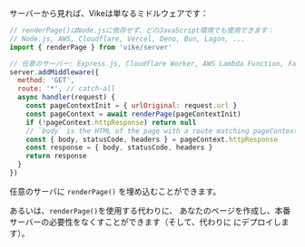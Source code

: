
サーバーから見れば、Vikeは単なるミドルウェアです：

```js
// renderPage()はNode.jsに依存せず、どのJavaScript環境でも使用できます：
// Node.js, AWS, Cloudflare, Vercel, Deno, Bun, Lagon, ...
import { renderPage } from 'vike/server'

// 任意のサーバー: Express.js, Cloudflare Worker, AWS Lambda Function, Fastify, Hono, Nitro, ...
server.addMiddleware({
  method: 'GET',
  route: '*', // catch-all
  async handler(request) {
    const pageContextInit = { urlOriginal: request.url }
    const pageContext = await renderPage(pageContextInit)
    if (!pageContext.httpResponse) return null
    // `body` is the HTML of the page with a route matching pageContextInit.urlOriginal
    const { body, statusCode, headers } = pageContext.httpResponse
    const response = { body, statusCode, headers }
    return response
  }
})
```

任意のサーバに `renderPage()` を埋め込むことができます。

あるいは、`renderPage()`を使用する代わりに、<Link text="pre-render" href="/pre-rendering" /> あなたのページを作成し、本番サーバーの必要性をなくすことができます（そして、代わりに<Link text="static host" href="/static-hosts" /> にデプロイします）。
